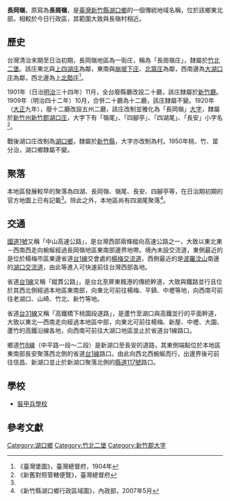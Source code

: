 {{noteTA　
|1 = zh-cn:庄; zh-hk:庄; zh-tw:庄;
}}
'''長岡嶺'''，原寫為'''長崗嶺'''，是[[臺灣|臺灣]][[新竹縣|新竹縣]][[湖口鄉|湖口鄉]]的一個傳統地域名稱，位於該鄉東北部。相較於今日行政區，其範圍大致與長嶺村相近。

==歷史==
台灣清治末期至日治初期，長岡嶺地區為一街庄，稱為「長崗嶺庄」，隸屬於[[竹北二堡|竹北二堡]]。該庄東北與[[上四湖庄|上四湖庄]]為鄰，東南與[[崩坡下庄|崩坡下庄]]、[[北窩庄|北窩庄]]為鄰，西南邊為[[大湖口庄|大湖口庄]]為鄰，西北邊為[[上北勢庄|上北勢庄]]<ref name="臺灣堡圖">《臺灣堡圖》，臺灣總督府，1904年</ref>。

1901年（日治[[明治|明治]]三十四年）11月，全台廢縣廳改設二十廳，該庄隸屬於[[新竹廳|新竹廳]]。1909年（明治四十二年）10月，合併二十廳為十二廳，該庄隸屬不變。1920年（[[大正|大正]]九年），廢十二廳改設五州二廳，該庄改制並雅化為「長岡嶺」[[大字|大字]]，隸屬於[[新竹州|新竹州]][[新竹郡|新竹郡]][[湖口庄|湖口庄]]，大字下有「嶺尾」、「四腳亭」、「四湖尾」、「長安」小字名<ref>《新舊對照管轄便覽》，臺灣總督府</ref>。

戰後湖口庄改制為[[湖口鄉|湖口鄉]]，隸屬於[[新竹縣|新竹縣]]，大字亦改制為村。1950年桃、竹、苗分治，湖口鄉隸屬不變。

==聚落==
本地區發展較早的聚落為四湖、長岡嶺、嶺尾、長安、四腳亭等，在日治期初期的官方地圖上已有記載<ref name="臺灣堡圖"/>。除此之外，本地區尚有四湖尾聚落<ref>《新竹縣湖口鄉行政區域圖》，內政部，2007年5月</ref>。

==交通==
[[中山高速公路|國道1號]]又稱「中山高速公路」，是台灣西部兩條縱向高速公路之一，大致以東北東－西南西走向蜿蜒經過長岡嶺地區東南部邊界地帶。境內未設交流道，東側最近的是位於楊梅市區東邊省道[[台1線|台1線]]交會處的[[楊梅交流道|楊梅交流道]]，西側最近的是[[波羅汶山|波羅汶山]]南邊的[[湖口交流道|湖口交流道]]，由此等進入可快速前往台灣西部各地。

省道[[台1線|台1線]]又稱「縱貫公路」，是台北至屏東楓港的傳統幹道，大致與鐵路並行且位於其西北側經過本地區東南部，向東北可前往楊梅、平鎮、中壢等地，向西南可前往老湖口、山崎、竹北、新竹等地。

省道[[台31線|台31線]]又稱「高鐵橋下桃園段道路」，是蘆竹至湖口與高鐵並行的平面幹道，大致以東北—西南走向經過本地區中部，向東北可前往楊梅、新屋、中壢、大園、蘆竹的高鐵沿線各地，向西南可前往大湖口地區並止於省道台1線路口。

鄉道[[竹8線|竹8線]]（中平路一段～二段）是新湖口至長安的道路，其東側端點位於本地區東南部長安聚落西北側的省道[[台1線|台1線]]路口。由此向西北西蜿蜒而行，出邊界後可前往信昌、新湖口並止於新湖口聚落北側的[[縣道117號|縣道117號]]路口。

==學校==
*[[裝甲兵學校|裝甲兵學校]]

==參考文獻==
{{reflist}}

{{新竹郡}}

[[Category:湖口鄉|Category:湖口鄉]]
[[Category:竹北二堡|Category:竹北二堡]]
[[Category:新竹郡大字|Category:新竹郡大字]]